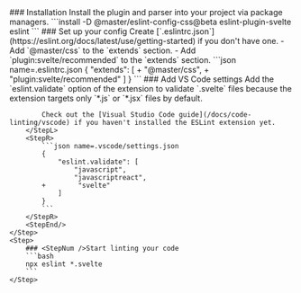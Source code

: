 <StepSection className="mt:12x">
    <Step $row>
        <StepL>
            ### <StepNum />Installation
            Install the plugin and parser into your project via package managers.
        </StepL>
        <StepR>
            ```install
            -D @master/eslint-config-css@beta eslint-plugin-svelte eslint
            ```
        </StepR>
    </Step>
    <Step $row>
        <StepL>
            ### <StepNum />Set up your config
            Create [`.eslintrc.json`](https://eslint.org/docs/latest/use/getting-started) if you don't have one.
            - Add `@master/css` to the `extends` section.
            - Add `plugin:svelte/recommended` to the `extends` section.
        </StepL>
        <StepR>
            ```json name=.eslintrc.json
            {
                "extends": [
            +         "@master/css",
            +         "plugin:svelte/recommended"
                ]
            }
            ```
        </StepR>
    </Step>
    <Step $row>
        <StepL>
            ### <StepNum />Add VS Code settings
            Add the `eslint.validate` option of the extension to validate `.svelte` files because the extension targets only `*.js` or `*.jsx` files by default.

            Check out the [Visual Studio Code guide](/docs/code-linting/vscode) if you haven't installed the ESLint extension yet.
        </StepL>
        <StepR>
            ```json name=.vscode/settings.json
            {
                "eslint.validate": [
                    "javascript",
                    "javascriptreact",
            +        "svelte"
                ]
            }
            ```
        </StepR>
        <StepEnd/>
    </Step>
    <Step>
        ### <StepNum />Start linting your code
        ```bash
        npx eslint *.svelte
        ```
    </Step>
</StepSection>